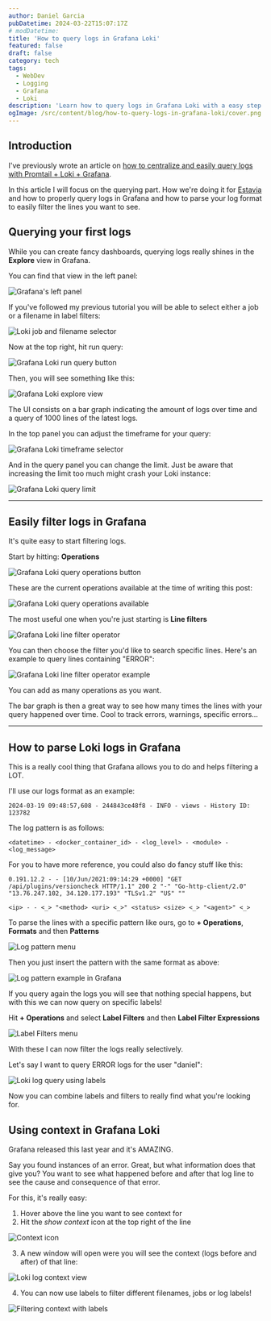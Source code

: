 ```yaml
---
author: Daniel Garcia
pubDatetime: 2024-03-22T15:07:17Z
# modDatetime:
title: 'How to query logs in Grafana Loki'
featured: false
draft: false
category: tech
tags:
  - WebDev
  - Logging
  - Grafana
  - Loki
description: 'Learn how to query logs in Grafana Loki with a easy step by step guide'
ogImage: /src/content/blog/how-to-query-logs-in-grafana-loki/cover.png
---
```



## Introduction

I've previously wrote an article on [how to centralize and easily query logs with Promtail + Loki + Grafana](/blog/how-to-centralize-and-visualize-your-app-logs-in-grafana/).

In this article I will focus on the querying part. How we're doing it for [Estavia](https://estavia.ai) and how to properly query logs in Grafana and how to parse your log format to easily filter the lines you want to see.

<NewsletterSignup client:visible />

## Querying your first logs

While you can create fancy dashboards, querying logs really shines in the **Explore** view in Grafana.

You can find that view in the left panel:

![Grafana's left panel](https://dev-to-uploads.s3.amazonaws.com/uploads/articles/maykt7ue57yte37z43bx.png)

If you've followed my previous tutorial you will be able to select either a job or a filename in label filters:

![Loki job and filename selector](https://dev-to-uploads.s3.amazonaws.com/uploads/articles/poh3dwabssoospelfj6j.png)

Now at the top right, hit run query:

![Grafana Loki run query button](https://dev-to-uploads.s3.amazonaws.com/uploads/articles/8ez6codqm7laja2xtsry.png)

Then, you will see something like this:

![Grafana Loki explore view](https://dev-to-uploads.s3.amazonaws.com/uploads/articles/2d59efjp6hehj3vs2n8r.png)

The UI consists on a bar graph indicating the amount of logs over time and a query of 1000 lines of the latest logs.

In the top panel you can adjust the timeframe for your query:

![Grafana Loki timeframe selector](https://dev-to-uploads.s3.amazonaws.com/uploads/articles/q00pamwvm648znc4148w.png)

And in the query panel you can change the limit. Just be aware that increasing the limit too much might crash your Loki instance:

![Grafana Loki query limit](https://dev-to-uploads.s3.amazonaws.com/uploads/articles/6dvvbiz4vycqbqjktyep.png)

---

## Easily filter logs in Grafana

It's quite easy to start filtering logs.

Start by hitting: **Operations**

![Grafana Loki query operations button](https://dev-to-uploads.s3.amazonaws.com/uploads/articles/pwsgq8ib5y7sd1t5iqhf.png)

These are the current operations available at the time of writing this post:

![Grafana Loki query operations available](https://dev-to-uploads.s3.amazonaws.com/uploads/articles/notu57o4cljnpzzajxtj.png)

The most useful one when you're just starting is **Line filters**

![Grafana Loki line filter operator](https://dev-to-uploads.s3.amazonaws.com/uploads/articles/91366d9n7rq3265bdwqs.png)

You can then choose the filter you'd like to search specific lines. Here's an example to query lines containing "ERROR":

![Grafana Loki line filter operator example](https://dev-to-uploads.s3.amazonaws.com/uploads/articles/qy08tf9l30oojjejdws0.png)

You can add as many operations as you want.

The bar graph is then a great way to see how many times the lines with your query happened over time. Cool to track errors, warnings, specific errors...

---

## How to parse Loki logs in Grafana

This is a really cool thing that Grafana allows you to do and helps filtering a LOT.

I'll use our logs format as an example:

```
2024-03-19 09:48:57,608 - 244843ce48f8 - INFO - views - History ID: 123782
```

The log pattern is as follows:

```
<datetime> - <docker_container_id> - <log_level> - <module> - <log_message>
```

For you to have more reference, you could also do fancy stuff like this:

```
0.191.12.2 - - [10/Jun/2021:09:14:29 +0000] "GET /api/plugins/versioncheck HTTP/1.1" 200 2 "-" "Go-http-client/2.0" "13.76.247.102, 34.120.177.193" "TLSv1.2" "US" ""
```

```
<ip> - - <_> "<method> <uri> <_>" <status> <size> <_> "<agent>" <_>
```

To parse the lines with a specific pattern like ours, go to **+ Operations**, **Formats** and then **Patterns**

![Log pattern menu](https://dev-to-uploads.s3.amazonaws.com/uploads/articles/me10232wcweqctyz5014.png)

Then you just insert the pattern with the same format as above:

![Log pattern example in Grafana](https://dev-to-uploads.s3.amazonaws.com/uploads/articles/bq0knibd54strw79jdbp.png)

If you query again the logs you will see that nothing special happens, but with this we can now query on specific labels!

Hit **+ Operations** and select **Label Filters** and then **Label Filter Expressions**

![Label Filters menu](https://dev-to-uploads.s3.amazonaws.com/uploads/articles/ltqtagf8t30nslxt0x50.png)

With these I can now filter the logs really selectively.

Let's say I want to query ERROR logs for the user "daniel":

![Loki log query using labels](https://dev-to-uploads.s3.amazonaws.com/uploads/articles/innt4vt6b5l6f6fz6sen.png)

Now you can combine labels and filters to really find what you're looking for.

## Using context in Grafana Loki

Grafana released this last year and it's AMAZING.

Say you found instances of an error. Great, but what information does that give you? You want to see what happened before and after that log line to see the cause and consequence of that error.

For this, it's really easy:

1. Hover above the line you want to see context for
2. Hit the _show context_ icon at the top right of the line

![Context icon](https://dev-to-uploads.s3.amazonaws.com/uploads/articles/f96lvc5mo1r75m5zbamy.png)

3. A new window will open were you will see the context (logs before and after) of that line:

![Loki log context view](https://dev-to-uploads.s3.amazonaws.com/uploads/articles/hzq12h20kb825emh0xdd.png)

4. You can now use labels to filter different filenames, jobs or log labels!

![Filtering context with labels](https://dev-to-uploads.s3.amazonaws.com/uploads/articles/mzx6emfw88fast766e8e.png)
